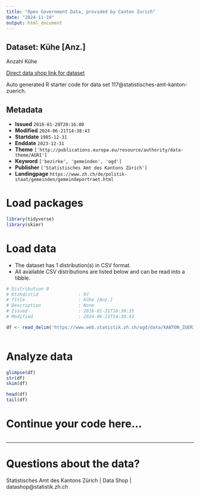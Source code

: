 ```yaml
---
title: "Open Government Data, provided by Canton Zurich"
date: "2024-11-19"
output: html_document
---
```


## Dataset: Kühe [Anz.]

Anzahl Kühe

[Direct data shop link for dataset](https://www.zh.ch/de/politik-staat/statistik-daten/datenkatalog.html#/datasets/117@statistisches-amt-kanton-zuerich)

Auto generated R starter code for data set 117@statistisches-amt-kanton-zuerich.

## Metadata

- **Issued** `2016-01-20T20:16:00`
- **Modified** `2024-06-21T14:38:43`
- **Startdate** `1985-12-31`
- **Enddate** `2023-12-31`
- **Theme** `['http://publications.europa.eu/resource/authority/data-theme/AGRI']`
- **Keyword** `['bezirke', 'gemeinden', 'ogd']`
- **Publisher** `['Statistisches Amt des Kantons Zürich']`
- **Landingpage** `https://www.zh.ch/de/politik-staat/gemeinden/gemeindeportraet.html`


# Load packages

```r

library(tidyverse)
library(skimr)

```

# Load data

-   The dataset has 1 distribution(s) in CSV format.
-   All available CSV distributions are listed below and can be read into a tibble.

```r

# Distribution 0
# Ktzhdistid               : 97
# Title                    : Kühe [Anz.]
# Description              : None
# Issued                   : 2016-01-21T16:30:35
# Modified                 : 2024-06-21T14:38:43

df <- read_delim('https://www.web.statistik.zh.ch/ogd/data/KANTON_ZUERICH_266.csv')



```

# Analyze data

```r

glimpse(df)
str(df)
skim(df)

head(df)
tail(df)

```

# Continue your code here...

```r

```

------------------------------------------------------------------------

# Questions about the data?

Statistisches Amt des Kantons Zürich | Data Shop | datashop@statistik.zh.ch
